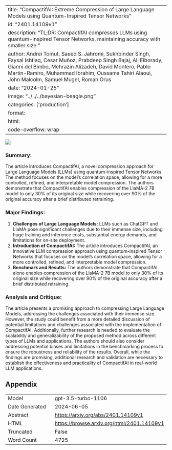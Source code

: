 
---
title: "CompactifAI: Extreme Compression of Large Language Models using Quantum-Inspired Tensor Networks"
id: "2401.14109v1"
description: "TL;DR: CompactifAI compresses LLMs using quantum-inspired Tensor Networks, maintaining accuracy with smaller size."
author: Andrei Tomut, Saeed S. Jahromi, Sukhbinder Singh, Faysal Ishtiaq, Cesar Muñoz, Prabdeep Singh Bajaj, Ali Elborady, Gianni del Bimbo, Mehrazin Alizadeh, David Montero, Pablo Martin-Ramiro, Muhammad Ibrahim, Oussama Tahiri Alaoui, John Malcolm, Samuel Mugel, Roman Orus
date: "2024-01-25"
image: "../../../bayesian-beagle.png"
categories: ['production']
format:
  html:
    code-overflow: wrap
---

![](../../../bayesian-beagle.png)

### Summary:
The article introduces CompactifAI, a novel compression approach for Large Language Models (LLMs) using quantum-inspired Tensor Networks. The method focuses on the model's correlation space, allowing for a more controlled, refined, and interpretable model compression. The authors demonstrate that CompactifAI enables compression of the LlaMA-2 7B model to only 30% of its original size while recovering over 90% of the original accuracy after a brief distributed retraining.

### Major Findings:
1. **Challenges of Large Language Models:** LLMs such as ChatGPT and LlaMA pose significant challenges due to their immense size, including huge training and inference costs, substantial energy demands, and limitations for on-site deployment.
2. **Introduction of CompactifAI:** The article introduces CompactifAI, an innovative LLM compression approach using quantum-inspired Tensor Networks that focuses on the model's correlation space, allowing for a more controlled, refined, and interpretable model compression.
3. **Benchmark and Results:** The authors demonstrate that CompactifAI alone enables compression of the LlaMA-2 7B model to only 30% of its original size while recovering over 90% of the original accuracy after a brief distributed retraining.

### Analysis and Critique:
The article presents a promising approach to compressing Large Language Models, addressing the challenges associated with their immense size. However, the study could benefit from a more detailed discussion of potential limitations and challenges associated with the implementation of CompactifAI. Additionally, further research is needed to evaluate the scalability and generalizability of the proposed method across different types of LLMs and applications. The authors should also consider addressing potential biases and limitations in the benchmarking process to ensure the robustness and reliability of the results. Overall, while the findings are promising, additional research and validation are necessary to establish the effectiveness and practicality of CompactifAI in real-world LLM applications.

## Appendix

|          |          |
|----------|----------|
| Model     | gpt-3.5-turbo-1106       |
| Date Generated     | 2024-06-05       |
| Abstract | [https://arxiv.org/abs/2401.14109v1](https://arxiv.org/abs/2401.14109v1)        |
| HTML     | [https://browse.arxiv.org/html/2401.14109v1](https://browse.arxiv.org/html/2401.14109v1)       |
| Truncated       | False       |
| Word Count       | 4725       |